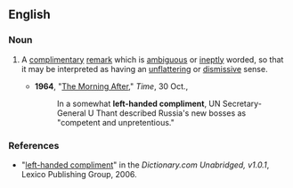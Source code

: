 ==English==

===Noun===
{{en-noun|sg=[[left-handed]] [[compliment]]}}

# {{idiomatic}} A [[complimentary]] [[remark]] which is [[ambiguous]] or [[ineptly]] worded, so that it may be interpreted as having an [[unflattering]] or [[dismissive]] sense.
#*'''1964''', "[http://www.time.com/time/magazine/article/0,9171,876305,00.html The Morning After]," ''Time'', 30 Oct.,
#*:In a somewhat '''left-handed compliment''', UN Secretary-General U Thant described Russia's new bosses as "competent and unpretentious."

===References===
*"[http://dictionary.reference.com/search?r=2&q=left-handed%20compliment left-handed compliment]" in the ''Dictionary.com Unabridged, v1.0.1'', Lexico Publishing Group, 2006.